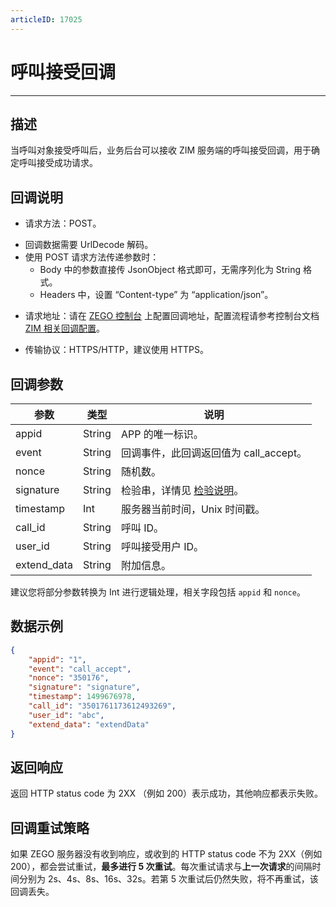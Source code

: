 ```yaml
---
articleID: 17025
---
```


# 呼叫接受回调

- - -

## 描述

当呼叫对象接受呼叫后，业务后台可以接收 ZIM 服务端的呼叫接受回调，用于确定呼叫接受成功请求。

## 回调说明

- 请求方法：POST。

<Note title="说明">

- 回调数据需要 UrlDecode 解码。
- 使用 POST 请求方法传递参数时：
  - Body 中的参数直接传 JsonObject 格式即可，无需序列化为 String 格式。
  - Headers 中，设置 “Content-type” 为 “application/json”。
</Note>

- 请求地址：请在 [ZEGO 控制台](https://console.zego.im/) 上配置回调地址，配置流程请参考控制台文档 [ZIM 相关回调配置](https://doc-zh.zego.im/article/17223)。

- 传输协议：HTTPS/HTTP，建议使用 HTTPS。

## 回调参数

| 参数 | 类型 | 说明 |
| -- | -- | -- |
| appid | String | APP 的唯一标识。 |
| event | String | 回调事件，此回调返回值为 call_accept。 |
| nonce | String | 随机数。 |
| signature | String | 检验串，详情见 [检验说明](./Authenticating%20server-to-server%20callbacks.mdx)。 |
| timestamp | Int | 服务器当前时间，Unix 时间戳。 |
| call_id | String | 呼叫 ID。 |
| user_id | String | 呼叫接受用户 ID。 |
| extend_data | String | 附加信息。 |

<Note title="说明">

建议您将部分参数转换为 Int 进行逻辑处理，相关字段包括 `appid` 和 `nonce`。
</Note>

## 数据示例

```json
{
    "appid": "1",
    "event": "call_accept",
    "nonce": "350176",
    "signature": "signature",
    "timestamp": 1499676978,
    "call_id": "3501761173612493269",
    "user_id": "abc",
    "extend_data": "extendData"
}
```

## 返回响应
返回 HTTP status code 为 2XX （例如 200）表示成功，其他响应都表示失败。

## 回调重试策略

如果 ZEGO 服务器没有收到响应，或收到的 HTTP status code 不为 2XX（例如 200），都会尝试重试，**最多进行 5 次重试**。每次重试请求与**上一次请求**的间隔时间分别为 2s、4s、8s、16s、32s。若第 5 次重试后仍然失败，将不再重试，该回调丢失。
